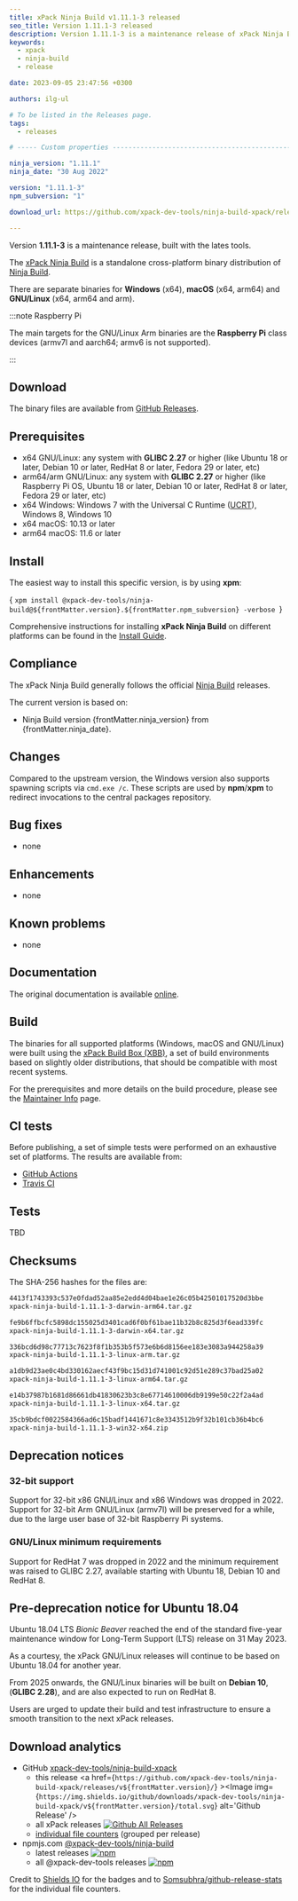 ```yaml
---
title: xPack Ninja Build v1.11.1-3 released
seo_title: Version 1.11.1-3 released
description: Version 1.11.1-3 is a maintenance release of xPack Ninja Build.
keywords:
  - xpack
  - ninja-build
  - release

date: 2023-09-05 23:47:56 +0300

authors: ilg-ul

# To be listed in the Releases page.
tags:
  - releases

# ----- Custom properties -----------------------------------------------------

ninja_version: "1.11.1"
ninja_date: "30 Aug 2022"

version: "1.11.1-3"
npm_subversion: "1"

download_url: https://github.com/xpack-dev-tools/ninja-build-xpack/releases/tag/v1.11.1-3/

---
```



Version **1.11.1-3** is a maintenance release, built with the lates tools.

<!-- truncate -->

<PageMetadata title={frontMatter.seo_title} />

The [xPack Ninja Build](https://xpack-dev-tools.github.io/ninja-build-xpack/)
is a standalone cross-platform binary distribution of
[Ninja Build](https://ninja-build.org).

There are separate binaries for **Windows** (x64),
**macOS** (x64, arm64)
and **GNU/Linux** (x64, arm64 and arm).

:::note Raspberry Pi

The main targets for the GNU/Linux Arm
binaries are the **Raspberry Pi** class devices (armv7l and aarch64;
armv6 is not supported).

:::

## Download

The binary files are available from <a href={frontMatter.download_url}>GitHub Releases</a>.

## Prerequisites

- x64 GNU/Linux: any system with **GLIBC 2.27** or higher
  (like Ubuntu 18 or later, Debian 10 or later, RedHat 8 or later,
  Fedora 29 or later, etc)
- arm64/arm GNU/Linux: any system with **GLIBC 2.27** or higher
  (like Raspberry Pi OS, Ubuntu 18 or later, Debian 10 or later, RedHat 8 or later,
  Fedora 29 or later, etc)
- x64 Windows: Windows 7 with the Universal C Runtime
  ([UCRT](https://support.microsoft.com/en-us/topic/update-for-universal-c-runtime-in-windows-c0514201-7fe6-95a3-b0a5-287930f3560c)),
  Windows 8, Windows 10
- x64 macOS: 10.13 or later
- arm64 macOS: 11.6 or later

## Install

The easiest way to install this specific version, is by using **xpm**:

<CodeBlock language="console"> {
`xpm install @xpack-dev-tools/ninja-build@${frontMatter.version}.${frontMatter.npm_subversion} -verbose
`} </CodeBlock>

Comprehensive instructions for installing **xPack Ninja Build** on different platforms
can be found in the [Install Guide](/docs/install/).

## Compliance

The xPack Ninja Build generally follows the official
[Ninja Build](https://ninja-build.org) releases.

The current version is based on:

- Ninja Build version {frontMatter.ninja_version}
from {frontMatter.ninja_date}.

## Changes

Compared to the upstream version, the Windows version also supports
spawning scripts via `cmd.exe /c`. These scripts are used by **npm**/**xpm**
to redirect invocations to the central packages repository.

## Bug fixes

- none

## Enhancements

- none

## Known problems

- none

## Documentation

The original documentation is available
[online](https://ninja-build.org/manual.html).

## Build

The binaries for all supported platforms
(Windows, macOS and GNU/Linux) were built using the
[xPack Build Box (XBB)](https://xpack.github.io/xbb/), a set
of build environments based on slightly older distributions, that should be
compatible with most recent systems.

For the prerequisites and more details on the build procedure, please see the
[Maintainer Info](/docs/maintainer/) page.

## CI tests

Before publishing, a set of simple tests were performed on an exhaustive
set of platforms. The results are available from:

- [GitHub Actions](https://github.com/xpack-dev-tools/ninja-build-xpack/actions/)
- [Travis CI](https://app.travis-ci.com/github/xpack-dev-tools/ninja-build-xpack/builds/)

## Tests

TBD

## Checksums

The SHA-256 hashes for the files are:

```txt
4413f1743393c537e0fdad52aa85e2edd4d04bae1e26c05b42501017520d3bbe
xpack-ninja-build-1.11.1-3-darwin-arm64.tar.gz

fe9b6ffbcfc5898dc155025d3401cad6f0bf61bae11b32b8c825d3f6ead339fc
xpack-ninja-build-1.11.1-3-darwin-x64.tar.gz

336bcd6d98c77713c7623f8f1b353b5f573e6b6d8156ee183e3083a944258a39
xpack-ninja-build-1.11.1-3-linux-arm.tar.gz

a1db9d23ae0c4bd330162aecf43f9bc15d31d741001c92d51e289c37bad25a02
xpack-ninja-build-1.11.1-3-linux-arm64.tar.gz

e14b37987b1681d86661db41830623b3c8e67714610006db9199e50c22f2a4ad
xpack-ninja-build-1.11.1-3-linux-x64.tar.gz

35cb9bdcf0022584366ad6c15badf1441671c8e3343512b9f32b101cb36b4bc6
xpack-ninja-build-1.11.1-3-win32-x64.zip

```

## Deprecation notices

### 32-bit support

Support for 32-bit x86 GNU/Linux and x86 Windows was
dropped in 2022. Support for 32-bit Arm GNU/Linux (armv7l) will be preserved
for a while, due to the large user base of 32-bit Raspberry Pi systems.

### GNU/Linux minimum requirements

Support for RedHat 7 was dropped in 2022 and the
minimum requirement was raised to GLIBC 2.27, available starting
with Ubuntu 18, Debian 10 and RedHat 8.

## Pre-deprecation notice for Ubuntu 18.04

Ubuntu 18.04 LTS _Bionic Beaver_ reached the end of the standard five-year
maintenance window for Long-Term Support (LTS) release on 31 May 2023.

As a courtesy, the xPack GNU/Linux releases will continue to be based on
Ubuntu 18.04 for another year.

From 2025 onwards, the GNU/Linux binaries will be built on **Debian 10**,
(**GLIBC 2.28**), and are also expected to run on RedHat 8.

Users are urged to update their build and test infrastructure to
ensure a smooth transition to the next xPack releases.

## Download analytics

- GitHub [xpack-dev-tools/ninja-build-xpack](https://github.com/xpack-dev-tools/ninja-build-xpack/)
  - this release <a href={`https://github.com/xpack-dev-tools/ninja-build-xpack/releases/v${frontMatter.version}/`} ><Image img={`https://img.shields.io/github/downloads/xpack-dev-tools/ninja-build-xpack/v${frontMatter.version}/total.svg`} alt='Github Release' /></a>
  - all xPack releases [![Github All Releases](https://img.shields.io/github/downloads/xpack-dev-tools/ninja-build-xpack/total.svg)](https://github.com/xpack-dev-tools/ninja-build-xpack/releases/)
  - [individual file counters](https://somsubhra.github.io/github-release-stats/?username=xpack-dev-tools&repository=ninja-build-xpack) (grouped per release)
- npmjs.com [@xpack-dev-tools/ninja-build](https://www.npmjs.com/package/@xpack-dev-tools/ninja-build)
  - latest releases [![npm](https://img.shields.io/npm/dw/@xpack-dev-tools/ninja-build.svg)](https://www.npmjs.com/package/@xpack-dev-tools/ninja-build/)
  - all @xpack-dev-tools releases [![npm](https://img.shields.io/npm/dt/@xpack-dev-tools/ninja-build.svg)](https://www.npmjs.com/package/@xpack-dev-tools/ninja-build/)

Credit to [Shields IO](https://shields.io) for the badges and to
[Somsubhra/github-release-stats](https://github.com/Somsubhra/github-release-stats)
for the individual file counters.
